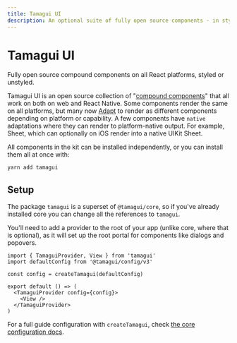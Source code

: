 ```yaml
---
title: Tamagui UI
description: An optional suite of fully open source components - in styled and unstyled forms.
---
```


# Tamagui UI

<Description>
  Fully open source compound components on all&nbsp;React&nbsp;platforms, styled or unstyled.
</Description>

Tamagui UI is an open source collection of "[compound components](https://www.smashingmagazine.com/2021/08/compound-components-react/)" that all work on both on web and React Native. Some components render the same on all platforms, but many now [Adapt](/ui/popover) to render as different components depending on platform or capability. A few components have `native` adaptations where they can render to platform-native output. For example, Sheet, which can optionally on iOS render into a native UIKit Sheet.

All components in the kit can be installed independently, or you can install them all at once with:

```bash
yarn add tamagui
```

## Setup

The package `tamagui` is a superset of `@tamagui/core`, so if you've already installed core you can change all the references to `tamagui`.

You'll need to add a provider to the root of your app (unlike core, where that is optional), as it will set up the root portal for components like dialogs and popovers.

```tsx
import { TamaguiProvider, View } from 'tamagui'
import defaultConfig from '@tamagui/config/v3'

const config = createTamagui(defaultConfig)

export default () => (
  <TamaguiProvider config={config}>
    <View />
  </TamaguiProvider>
)
```

For a full guide configuration with `createTamagui`, check [the core configuration docs](/docs/core/configuration).

